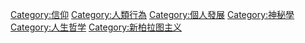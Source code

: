 {{catmore}}
{{Commonscat|Spirituality}}

[[Category:信仰|Category:信仰]]
[[Category:人類行為|Category:人類行為]]
[[Category:個人發展|Category:個人發展]]
[[Category:神秘學|Category:神秘學]]
[[Category:人生哲学|Category:人生哲学]]
[[Category:新柏拉图主义|Category:新柏拉图主义]]